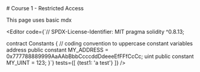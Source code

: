 
<ProtectedRoute>

<Instructions>
# Course 1 - Restricted Access

This page uses basic mdx
</Instructions>

<Editor 
code={`// SPDX-License-Identifier: MIT
pragma solidity ^0.8.13;

contract Constants {
   // coding convention to uppercase constant variables
   address public constant MY_ADDRESS = 0x777788889999AaAAbBbbCcccddDdeeeEfFFfCcCc;
   uint public constant MY_UINT = 123;
}`} 
tests={[
    {test1: 'a test'}
]}
/>

</ProtectedRoute>